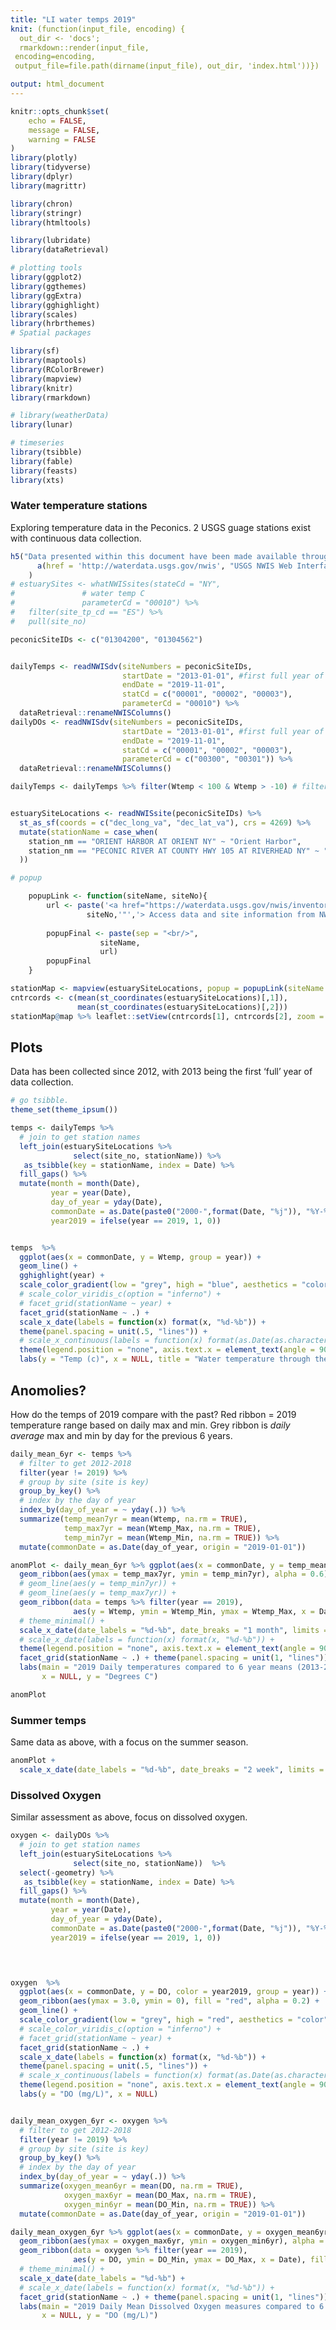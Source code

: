 ```yaml
---
title: "LI water temps 2019"
knit: (function(input_file, encoding) {
  out_dir <- 'docs';
  rmarkdown::render(input_file,
 encoding=encoding,
 output_file=file.path(dirname(input_file), out_dir, 'index.html'))})

output: html_document
---
```


```r
knitr::opts_chunk$set(
	echo = FALSE,
	message = FALSE,
	warning = FALSE
)
library(plotly)
library(tidyverse)
library(dplyr)
library(magrittr)

library(chron)
library(stringr)
library(htmltools)

library(lubridate)
library(dataRetrieval)

# plotting tools
library(ggplot2)
library(ggthemes)
library(ggExtra)
library(gghighlight)
library(scales)
library(hrbrthemes)
# Spatial packages

library(sf)
library(maptools)
library(RColorBrewer)
library(mapview)
library(knitr)
library(rmarkdown)

# library(weatherData)
library(lunar)

# timeseries 
library(tsibble)
library(fable)
library(feasts)
library(xts)

```

### Water temperature stations

Exploring temperature data in the Peconics.
2 USGS guage stations exist with continuous data collection. 


```r
h5("Data presented within this document have been made available through the",
      a(href = 'http://waterdata.usgs.gov/nwis', "USGS NWIS Web Interface:")
    )
# estuarySites <- whatNWISsites(stateCd = "NY", 
#               # water temp C
#               parameterCd = "00010") %>% 
#   filter(site_tp_cd == "ES") %>% 
#   pull(site_no)

peconicSiteIDs <- c("01304200", "01304562")


dailyTemps <- readNWISdv(siteNumbers = peconicSiteIDs, 
                         startDate = "2013-01-01", #first full year of data collection 2013.
                         endDate = "2019-11-01",
                         statCd = c("00001", "00002", "00003"),
                         parameterCd = "00010") %>% 
  dataRetrieval::renameNWISColumns() 
dailyDOs <- readNWISdv(siteNumbers = peconicSiteIDs, 
                         startDate = "2013-01-01", #first full year of data collection 2013.
                         endDate = "2019-11-01",
                         statCd = c("00001", "00002", "00003"),
                         parameterCd = c("00300", "00301")) %>% 
  dataRetrieval::renameNWISColumns() 

dailyTemps <- dailyTemps %>% filter(Wtemp < 100 & Wtemp > -10) # filter out coded -9999s and 9999s


estuarySiteLocations <- readNWISsite(peconicSiteIDs) %>% 
  st_as_sf(coords = c("dec_long_va", "dec_lat_va"), crs = 4269) %>% 
  mutate(stationName = case_when(
    station_nm == "ORIENT HARBOR AT ORIENT NY" ~ "Orient Harbor",
    station_nm == "PECONIC RIVER AT COUNTY HWY 105 AT RIVERHEAD NY" ~ "Peconic River Rte 105"
  ))

# popup 

	popupLink <- function(siteName, siteNo){
		url <- paste('<a href="https://waterdata.usgs.gov/nwis/inventory?agency_code=USGS&site_no=', 
			     siteNo,'"','> Access data and site information from NWIS </a>', sep = "")
		
		popupFinal <- paste(sep = "<br/>", 
				    siteName, 
				    url)
		popupFinal
	}

stationMap <- mapview(estuarySiteLocations, popup = popupLink(siteName = estuarySiteLocations$stationName, siteNo = estuarySiteLocations$site_no))
cntrcords <- c(mean(st_coordinates(estuarySiteLocations)[,1]),
               mean(st_coordinates(estuarySiteLocations)[,2]))
stationMap@map %>% leaflet::setView(cntrcords[1], cntrcords[2], zoom = 10)

```

## Plots
 
Data has been collected since 2012, with 2013 being the first 'full' year of data collection.


```r
# go tsibble.
theme_set(theme_ipsum())

temps <- dailyTemps %>% 
  # join to get station names
  left_join(estuarySiteLocations %>% 
              select(site_no, stationName)) %>%
   as_tsibble(key = stationName, index = Date) %>% 
  fill_gaps() %>% 
  mutate(month = month(Date),
         year = year(Date),
         day_of_year = yday(Date),
         commonDate = as.Date(paste0("2000-",format(Date, "%j")), "%Y-%j"),
         year2019 = ifelse(year == 2019, 1, 0))


temps  %>% 
  ggplot(aes(x = commonDate, y = Wtemp, group = year)) +
  geom_line() + 
  gghighlight(year) +
  scale_color_gradient(low = "grey", high = "blue", aesthetics = "color") +
  # scale_color_viridis_c(option = "inferno") +
  # facet_grid(stationName ~ year) +
  facet_grid(stationName ~ .) +
  scale_x_date(labels = function(x) format(x, "%d-%b")) +
  theme(panel.spacing = unit(.5, "lines")) +
  # scale_x_continuous(labels = function(x) format(as.Date(as.character(x), "%j"), "%d-%b")) +
  theme(legend.position = "none", axis.text.x = element_text(angle = 90, hjust = 1)) + 
  labs(y = "Temp (c)", x = NULL, title = "Water temperature through the year", subtitle = "2019 shown in blue")


```

## Anomolies?  
How do the temps of 2019 compare with the past? 
Red ribbon = 2019 temperature range based on daily max and min. Grey ribbon is *daily average* max and min by day for the previous 6 years. 
 
```r
daily_mean_6yr <- temps %>% 
  # filter to get 2012-2018
  filter(year != 2019) %>% 
  # group by site (site is key)
  group_by_key() %>%
  # index by the day of year
  index_by(day_of_year = ~ yday(.)) %>% 
  summarize(temp_mean7yr = mean(Wtemp, na.rm = TRUE),
            temp_max7yr = mean(Wtemp_Max, na.rm = TRUE),
            temp_min7yr = mean(Wtemp_Min, na.rm = TRUE)) %>% 
  mutate(commonDate = as.Date(day_of_year, origin = "2019-01-01"))

anomPlot <- daily_mean_6yr %>% ggplot(aes(x = commonDate, y = temp_mean7yr)) + 
  geom_ribbon(aes(ymax = temp_max7yr, ymin = temp_min7yr), alpha = 0.6) +
  # geom_line(aes(y = temp_min7yr)) +
  # geom_line(aes(y = temp_max7yr)) + 
  geom_ribbon(data = temps %>% filter(year == 2019), 
              aes(y = Wtemp, ymin = Wtemp_Min, ymax = Wtemp_Max, x = Date), fill = 'red', alpha = 0.6) + 
  # theme_minimal() + 
  scale_x_date(date_labels = "%d-%b", date_breaks = "1 month", limits = c(ymd("2019-01-01"), Sys.Date())) +
  # scale_x_date(labels = function(x) format(x, "%d-%b")) +
  theme(legend.position = "none", axis.text.x = element_text(angle = 90, hjust = 1)) + 
  facet_grid(stationName ~ .) + theme(panel.spacing = unit(1, "lines")) +
  labs(main = "2019 Daily temperatures compared to 6 year means (2013-2018)", 
       x = NULL, y = "Degrees C")

anomPlot

```

### Summer temps
Same data as above, with a focus on the summer season.
```r
anomPlot + 
  scale_x_date(date_labels = "%d-%b", date_breaks = "2 week", limits = c(ymd("2019-06-01"), ymd("2019-09-01")))
```

### Dissolved Oxygen 
Similar assessment as above, focus on dissolved oxygen.


```r

oxygen <- dailyDOs %>% 
  # join to get station names
  left_join(estuarySiteLocations %>% 
              select(site_no, stationName))  %>%  
  select(-geometry) %>% 
   as_tsibble(key = stationName, index = Date) %>% 
  fill_gaps() %>% 
  mutate(month = month(Date),
         year = year(Date),
         day_of_year = yday(Date),
         commonDate = as.Date(paste0("2000-",format(Date, "%j")), "%Y-%j"),
         year2019 = ifelse(year == 2019, 1, 0))

 


oxygen  %>% 
  ggplot(aes(x = commonDate, y = DO, color = year2019, group = year)) +
  geom_ribbon(aes(ymax = 3.0, ymin = 0), fill = "red", alpha = 0.2) + 
  geom_line() + 
  scale_color_gradient(low = "grey", high = "red", aesthetics = "color") +
  # scale_color_viridis_c(option = "inferno") +
  # facet_grid(stationName ~ year) + 
  facet_grid(stationName ~ .) + 
  scale_x_date(labels = function(x) format(x, "%d-%b")) +
  theme(panel.spacing = unit(.5, "lines")) +
  # scale_x_continuous(labels = function(x) format(as.Date(as.character(x), "%j"), "%d-%b")) +
  theme(legend.position = "none", axis.text.x = element_text(angle = 90, hjust = 1)) + 
  labs(y = "DO (mg/L)", x = NULL)



```


```r
daily_mean_oxygen_6yr <- oxygen %>% 
  # filter to get 2012-2018
  filter(year != 2019) %>% 
  # group by site (site is key)
  group_by_key() %>%
  # index by the day of year
  index_by(day_of_year = ~ yday(.)) %>% 
  summarize(oxygen_mean6yr = mean(DO, na.rm = TRUE),
            oxygen_max6yr = mean(DO_Max, na.rm = TRUE),
            oxygen_min6yr = mean(DO_Min, na.rm = TRUE)) %>% 
  mutate(commonDate = as.Date(day_of_year, origin = "2019-01-01"))

daily_mean_oxygen_6yr %>% ggplot(aes(x = commonDate, y = oxygen_mean6yr)) + 
  geom_ribbon(aes(ymax = oxygen_max6yr, ymin = oxygen_min6yr), alpha = 0.6) +
  geom_ribbon(data = oxygen %>% filter(year == 2019), 
              aes(y = DO, ymin = DO_Min, ymax = DO_Max, x = Date), fill = 'red', alpha = 0.6) + 
  # theme_minimal() + 
  scale_x_date(date_labels = "%d-%b") +
  # scale_x_date(labels = function(x) format(x, "%d-%b")) +
  facet_grid(stationName ~ .) + theme(panel.spacing = unit(1, "lines")) +
  labs(main = "2019 Daily Mean Dissolved Oxygen measures compared to 6 year means (2013-2018)", 
       x = NULL, y = "DO (mg/L)")


```






